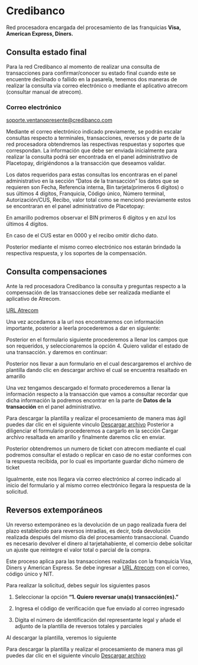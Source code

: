 

<HeroPattern />


# Credibanco
Red procesadora encargada del procesamiento de las franquicias **Visa, American Express, Diners.**

## Consulta estado final

Para la red Credibanco al momento de realizar una consulta de transacciones para confirmar/conocer su estado final cuando este se encuentre declinado o fallido en la pasarela, tenemos dos maneras de realizar la consulta vía correo electrónico o mediante el aplicativo atrecom (consultar manual de atrecom).

### Correo electrónico
soporte.ventanopresente@credibanco.com

Mediante el correo electrónico indicado previamente, se podrán escalar consultas respecto a terminales, transacciones, reversos y de parte de la red procesadora obtendremos las respectivas respuestas y soportes que correspondan.
La información que debe ser enviada inicialmente para realizar la consulta podrá ser encontrada en el panel administrativo de Placetopay, dirigiéndonos a la transacción que deseamos validar.

Los datos requeridos para estas consultas los encontraras en el panel administrativo en la sección “Datos de la transacción” los datos que se requieren son Fecha, Referencia interna, Bin tarjeta(primeros 6 dígitos) o sus últimos 4 dígitos, Franquicia, Código único, Número terminal, Autorización/CUS, Recibo, valor total como se mencionó previamente estos se encontraran en el panel administrativo de Placetopay:

<Note>En amarillo podremos observar el BIN primeros 6 dígitos y en azul los últimos 4 dígitos.</Note>

En caso de el CUS estar en 0000 y el recibo omitir dicho dato.

<CenteredContainer>
    <ImageZoom
      src="/panel_trx.webp"
      alt="panel_trx_rd"
      className="w-full h-auto shadow rounded-md my-0 transition-transform duration-300 ease-in-out cursor-pointer hover:scale-110 focus:scale-110" 
    />
</CenteredContainer>

Posterior mediante el mismo correo electrónico nos estarán brindado la respectiva respuesta, y los soportes de la compensación.

## Consulta compensaciones

Ante la red procesadora Credibanco la consulta y preguntas respecto a la compensación de las transacciones debe ser realizada mediante el aplicativo de Atrecom.

<a href="https://transfer.credibanco.com/form/atrecom" target="_blank" rel="URL Atrecom">URL Atrecom</a>

Una vez accedamos a la url nos encontraremos con información importante, posterior a leerla procederemos a dar en siguiente:

<CenteredContainer>
    <ImageZoom
      src="/atrecom_homepage.webp"
      alt="atrecom_homepage_rd"
      className="w-full h-auto shadow rounded-md my-0 transition-transform duration-300 ease-in-out cursor-pointer hover:scale-110 focus:scale-110" 
    />
</CenteredContainer>

Posterior en el formulario siguiente procederemos a llenar los campos que son requeridos, y seleccionaremos la opción 4. Quiero validar el estado de una transacción. y daremos en continuar:

<CenteredContainer>
    <ImageZoom
      src="/form_cr.webp"
      alt="form_cr"
      className="w-full h-auto shadow rounded-md my-0 transition-transform duration-300 ease-in-out cursor-pointer hover:scale-110 focus:scale-110" 
    />
</CenteredContainer>

Posterior nos llevar a aun formulario en el cual descargaremos el archivo de plantilla dando clic en descargar archivo el cual se encuentra resaltado en amarillo

<CenteredContainer>
    <ImageZoom
      src="/archive_cr.webp"
      alt="archive_cr"
      className="w-full h-auto shadow rounded-md my-0 transition-transform duration-300 ease-in-out cursor-pointer hover:scale-110 focus:scale-110" 
    />
</CenteredContainer>



Una vez tengamos descargado el formato procederemos a llenar la información respecto a la transacción que vamos a consultar recordar que dicha información la podremos encontrar en la parte de **Datos de la transacción** en el panel administrativo.

<CenteredContainer>
    <ImageZoom
      src="/serachtemplate_cr.webp"
      alt="searchtemplate"
      className="w-full h-auto shadow rounded-md my-0 transition-transform duration-300 ease-in-out cursor-pointer hover:scale-110 focus:scale-110" 
    />
</CenteredContainer>

<Note> 
Para descargar la plantilla y realizar el procesamiento de manera mas ágil puedes dar clic en el siguiente vinculo
<a href="/public/PLANTILLA_MASIVO_CONSULTA_DE_TRANSACCIONES.xlsx" download>Descargar archivo</a> 
</Note>
Posterior a diligenciar el formulario procederemos a cargarlo en la sección Cargar archivo resaltada en amarillo y finalmente daremos clic en enviar.

<CenteredContainer>
    <ImageZoom
      src="/archive_cr.webp"
      alt="archive_cr"
      className="w-full h-auto shadow rounded-md my-0 transition-transform duration-300 ease-in-out cursor-pointer hover:scale-110 focus:scale-110" 
    />
</CenteredContainer>

Posterior obtendremos un numero de ticket con atrecom mediante el cual podremos 	consultar el estado o replicar en caso de no estar conformes con la respuesta		recibida, por lo cual es importante guardar dicho número de ticket

<CenteredContainer>
    <ImageZoom
      src="/request_cr.webp"
      alt="request_cr"
      className="w-full h-auto shadow rounded-md my-0 transition-transform duration-300 ease-in-out cursor-pointer hover:scale-110 focus:scale-110" 
    />
</CenteredContainer>

Igualmente, este nos llegara vía correo electrónico al correo indicado al inicio del formulario y al mismo correo electrónico llegara la respuesta de la solicitud.

## Reversos extemporáneos
Un reverso extemporáneo es la devolución de un pago realizada fuera del plazo establecido para reversos intradías, es decir, 
toda devolución realizada después del mismo día del procesamiento transaccional. 
Cuando es necesario devolver el dinero al tarjetahabiente, el comercio debe solicitar un ajuste que reintegre el valor total o parcial de la compra.

Este proceso aplica para las transacciones realizadas con la franquicia Visa, Diners y American Express.
Se debe ingresar a <a href="https://transfer.credibanco.com/form/atrecom" target="_blank" rel="URL Atrecom">URL Atrecom</a> con el correo, código único y NIT.

<CenteredContainer>
    <ImageZoom
      src="/Seccion_inicial_atrecom.webp"
      alt="Seccion_inicial_atrecom"
      className="w-full h-auto shadow rounded-md my-0 transition-transform duration-300 ease-in-out cursor-pointer hover:scale-110 focus:scale-110" 
    />
</CenteredContainer>

Para realizar la solicitud, debes seguir los siguientes pasos

1.	Seleccionar la opción **“1. Quiero reversar una(s) transacción(es).”**

<CenteredContainer>
    <ImageZoom
      src="/reverse_cr.webp"
      alt="reverse_cr"
      className="w-full h-auto shadow rounded-md my-0 transition-transform duration-300 ease-in-out cursor-pointer hover:scale-110 focus:scale-110" 
    />
</CenteredContainer>

2. Ingresa el código de verificación que fue enviado al correo ingresado

<CenteredContainer>
    <ImageZoom
      src="/sendreverse_cr.webp"
      alt="sendreverse_cr"
      className="w-full h-auto shadow rounded-md my-0 transition-transform duration-300 ease-in-out cursor-pointer hover:scale-110 focus:scale-110" 
    />
</CenteredContainer>

3.	Digita el número de identificación del representante legal y añade el adjunto de la plantilla de reversos totales y parciales

<CenteredContainer>
    <ImageZoom
      src="/archivereverse_cr.webp"
      alt="archivereverse_cr"
      className="w-full h-auto shadow rounded-md my-0 transition-transform duration-300 ease-in-out cursor-pointer hover:scale-110 focus:scale-110" 
    />
</CenteredContainer>

<Note>Al descargar la plantilla, veremos lo siguiente </Note>

<CenteredContainer>
    <ImageZoom
      src="/serachtemplate_cr.webp"
      alt="serachtemplate_cr"
      className="w-full h-auto shadow rounded-md my-0 transition-transform duration-300 ease-in-out cursor-pointer hover:scale-110 focus:scale-110" 
    />
</CenteredContainer>

<Note>
Para descargar la plantilla y realizar el procesamiento de manera mas gil puedes dar clic en el siguiente vinculo
<a href="/public/PLANTILLA_DE_REVERSOS TOTALES_Y_PARCIALES.xlsx" download>Descargar archivo</a>
 </Note>